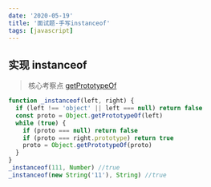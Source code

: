 ```yaml
---
date: '2020-05-19'
title: '面试题-手写instanceof'
tags: [javascript]
---
```


## 实现 instanceof

> 核心考察点 [getPrototypeOf](https://developer.mozilla.org/zh-CN/docs/Web/JavaScript/Reference/Global_Objects/Object/GetPrototypeOf)

```javascript
function _instanceof(left, right) {
  if (left !== 'object' || left === null) return false
  const proto = Object.getPrototypeOf(left)
  while (true) {
    if (proto === null) return false
    if (proto === right.prototype) return true
    proto = Object.getPrototypeOf(proto)
  }
}
_instanceof(111, Number) //true
_instanceof(new String('11'), String) //true
```
